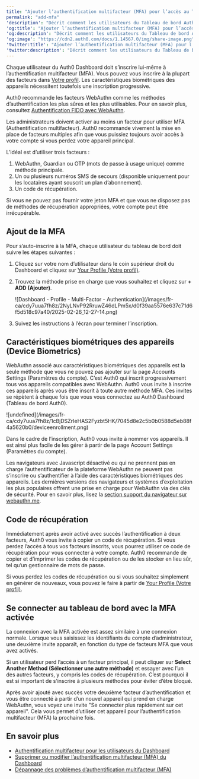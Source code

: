 ```yaml
---
title: "Ajouter l’authentification multifacteur (MFA) pour l’accès au Tableau de bord Auth0"
permalink: "add-mfa"
'description': "Décrit comment les utilisateurs du Tableau de bord Auth0 peuvent s’inscrire à l’authentification multifacteur (MFA)."
'og:title': "Ajouter l’authentification multifacteur (MFA) pour l’accès au Tableau de bord Auth0"
'og:description': "Décrit comment les utilisateurs du Tableau de bord Auth0 peuvent s’inscrire à l’authentification multifacteur (MFA)."
'og:image': "https://cdn2.auth0.com/docs/1.14567.0/img/share-image.png"
'twitter:title': "Ajouter l’authentification multifacteur (MFA) pour l’accès au Tableau de bord Auth0"
'twitter:description': "Décrit comment les utilisateurs du Tableau de bord Auth0 peuvent s’inscrire à l’authentification multifacteur (MFA)."
---
```


Chaque utilisateur du <Tooltip href="/docs/docs/fr-ca/glossary?term=auth0-dashboard" tip="Auth0 Dashboard
Principal produit d’Auth0 pour configurer vos services." cta="Voir le glossaire">Auth0 Dashboard</Tooltip> doit s’inscrire lui-même à l’authentification multifacteur (<Tooltip href="/docs/docs/fr-ca/glossary?term=multifactor-authentication" tip="Authentification multifacteur (MFA)
Processus d’authentification de l’utilisateur qui utilise un facteur en plus du nom d’utilisateur et du mot de passe, tel qu’un code par SMS." cta="Voir le glossaire">MFA</Tooltip>). Vous pouvez vous inscrire à la plupart des facteurs dans [Votre profil](https://manage.auth0.com/#/profile). Les caractéristiques biométriques des appareils nécessitent toutefois une inscription progressive.

<Callout icon="file-lines" color="#0EA5E9" iconType="regular">

Auth0 recommande les facteurs WebAuthn comme les méthodes d’authentification les plus sûres et les plus utilisables. Pour en savoir plus, consultez [Authentification FIDO avec WebAuthn](/docs/fr-ca/secure/multi-factor-authentication/fido-authentication-with-webauthn).

</Callout>

<Warning>

Les administrateurs doivent activer au moins un facteur pour utiliser MFA (Authentification multifacteur). Auth0 recommande vivement la mise en place de facteurs multiples afin que vous puissiez toujours avoir accès à votre compte si vous perdez votre appareil principal.

L’idéal est d’utiliser trois facteurs :

1. WebAuthn, Guardian ou OTP (mots de passe à usage unique) comme méthode principale.
2. Un ou plusieurs numéros SMS de secours (disponible uniquement pour les locataires ayant souscrit un plan d’abonnement).
3. Un code de récupération.

Si vous ne pouvez pas fournir votre jeton MFA et que vous ne disposez pas de méthodes de récupération appropriées, votre compte peut être irrécupérable.

</Warning>

## Ajout de la MFA

Pour s’auto-inscrire à la MFA, chaque utilisateur du tableau de bord doit suivre les étapes suivantes :

1. Cliquez sur votre nom d’utilisateur dans le coin supérieur droit du Dashboard et cliquez sur [Your Profile (Votre profil)](https://manage.auth0.com/#/profile).
2. Trouvez la méthode prise en charge que vous souhaitez et cliquez sur **+ ADD (Ajouter)**.

   <Frame>![Dashboard - Profile - Multi-Factor - Authentication](/images/fr-ca/cdy7uua7fh8z/2NyLNvP92RruwZ46dLPm5x/d0f39aa5576e637c71d6f5d518c97a40/2025-02-26_12-27-14.png)</Frame>

3. Suivez les instructions à l’écran pour terminer l’inscription.

## Caractéristiques biométriques des appareils (Device Biometrics)

WebAuthn associé aux caractéristiques biométriques des appareils est la seule méthode que vous ne pouvez pas ajouter sur la page Accounts Settings (Paramètres du compte). C’est Auth0 qui inscrit progressivement tous vos appareils compatibles avec WebAuthn. Auth0 vous invite à inscrire ces appareils après vous être inscrit à toute autre méthode MFA. Ces invites se répètent à chaque fois que vous vous connectez au Auth0 Dashboard (Tableau de bord Auth0).

<Frame>![undefined](/images/fr-ca/cdy7uua7fh8z/1cBjDSZrIeHAS2Fyzbt5HK/7045d8e2c5b0b0588d5eb88f4a5620b0/deviceenrollment.png)</Frame>

Dans le cadre de l’inscription, Auth0 vous invite à nommer vos appareils. Il est ainsi plus facile de les gérer à partir de la page Account Settings (Paramètres du compte).

Les navigateurs avec Javascript désactivé ou qui ne prennent pas en charge l’authentificateur de la plateforme WebAuthn ne peuvent pas s’inscrire ou s’authentifier à l’aide des caractéristiques biométriques des appareils. Les dernières versions des navigateurs et systèmes d’exploitation les plus populaires offrent une prise en charge pour WebAuthn via des clés de sécurité. Pour en savoir plus, lisez la [section support du navigateur sur webauthn.me](https://webauthn.me/browser-support).

## Code de récupération

Immédiatement après avoir activé avec succès l’authentification à deux facteurs, Auth0 vous invite à copier un code de récupération. Si vous perdez l’accès à tous vos facteurs inscrits, vous pourrez utiliser ce code de récupération pour vous connecter à votre compte. Auth0 recommande de copier et d’imprimer les codes de récupération ou de les stocker en lieu sûr, tel qu’un gestionnaire de mots de passe.

Si vous perdez les codes de récupération ou si vous souhaitez simplement en générer de nouveaux, vous pouvez le faire à partir de [Your Profile (Votre profil)](https://manage.auth0.com/#/profile).

## Se connecter au tableau de bord avec la MFA activée

La connexion avec la MFA activée est assez similaire à une connexion normale. Lorsque vous saisissez les identifiants du compte d’administrateur, une deuxième invite apparaît, en fonction du type de facteurs MFA que vous avez activés.

Si un utilisateur perd l’accès à un facteur principal, il peut cliquer sur **Select Another Method (Sélectionner une autre méthode)** et essayer avec l’un des autres facteurs, y compris les codes de récupération. C’est pourquoi il est si important de s’inscrire à plusieurs méthodes pour éviter d’être bloqué.

Après avoir ajouté avec succès votre deuxième facteur d’authentification et vous être connecté à partir d’un nouvel appareil qui prend en charge WebAuthn, vous voyez une invite "Se connecter plus rapidement sur cet appareil". Cela vous permet d’utiliser cet appareil pour l’authentification multifacteur (MFA) la prochaine fois.

## En savoir plus

* [Authentification multifacteur pour les utilisateurs du Dashboard](/docs/fr-ca/get-started/manage-dashboard-access/add-change-remove-mfa)
* [Supprimer ou modifier l’authentification multifacteur (MFA) du Dashboard](/docs/fr-ca/get-started/manage-dashboard-access/add-change-remove-mfa/remove-or-change-dashboard-multi-factor-authentication)
* [Dépannage des problèmes d’authentification multifacteur (MFA)](/docs/fr-ca/troubleshoot/authentication-issues/troubleshoot-mfa-issues)